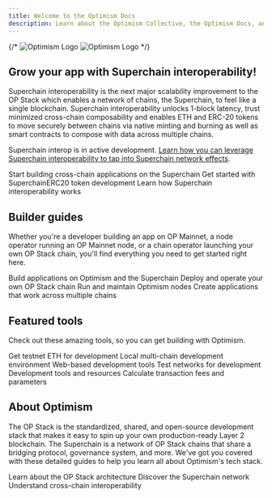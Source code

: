 ```yaml
---
title: Welcome to the Optimism Docs
description: Learn about the Optimism Collective, the Optimism Docs, and how to get started building with Optimism.
---
```


{/* <img
  className="block dark:hidden"
  src="/public/logos/logo-docs-light.svg"
  alt="Optimism Logo"
/>
<img
  className="hidden dark:block"
  src="/public/logos/logo-docs-dark.svg"
  alt="Optimism Logo"
/> */}

## Grow your app with Superchain interoperability!

Superchain interoperability is the next major scalability improvement to the OP Stack which enables a network of chains, the Superchain, to feel like a single blockchain. Superchain interoperability unlocks 1-block latency, trust minimized cross-chain composability and enables ETH and ERC-20 tokens to move securely between chains via native minting and burning as well as smart contracts to compose with data across multiple chains.

Superchain interop is in active development. [Learn how you can leverage Superchain interoperability to tap into Superchain network effects](/interop/get-started).

<CardGroup cols={3}>
  <Card title="Build Superchain apps" href="/interop/get-started" icon="rocket">
    Start building cross-chain applications on the Superchain
  </Card>
  <Card title="SuperchainERC20 starter kit" href="/interop/starter-kit" icon="code">
    Get started with SuperchainERC20 token development
  </Card>
  <Card title="Superchain Interoperability explainer" href="/interop/explainer" icon="book">
    Learn how Superchain interoperability works
  </Card>
</CardGroup>

## Builder guides

Whether you're a developer building an app on OP Mainnet, a node operator running an OP Mainnet node, or a chain operator launching your own OP Stack chain, you'll find everything you need to get started right here.

<CardGroup cols={2}>
  <Card title="App developers" href="/app-developers/get-started" icon="terminal">
    Build applications on Optimism and the Superchain
  </Card>
  <Card title="Chain operators" href="/operators/chain-operators" icon="server">
    Deploy and operate your own OP Stack chain
  </Card>
  <Card title="Node operators" href="/operators/node-operators" icon="computer">
    Run and maintain Optimism nodes
  </Card>
  <Card title="Build multi-chain dApps" href="/interop/explainer" icon="link">
    Create applications that work across multiple chains
  </Card>
</CardGroup>

## Featured tools

Check out these amazing tools, so you can get building with Optimism.

<CardGroup cols={3}>
  <Card title="Superchain faucet" href="https://console.optimism.io/faucet?utm_source=op-docs&utm_medium=docs" icon="droplet">
    Get testnet ETH for development
  </Card>
  <Card title="Supersim" href="/app-developers/tools/supersim" icon="play">
    Local multi-chain development environment
  </Card>
  <Card title="Superchain Dev Console" href="https://console.optimism.io/?utm_source=op-docs&utm_medium=docs" icon="window">
    Web-based development tools
  </Card>
  <Card title="OP Stack Devnets" href="https://devnets.optimism.io/?utm_source=op-docs&utm_medium=docs" icon="globe">
    Test networks for development
  </Card>
  <Card title="Superchain Ecosystem repo" href="/app-developers/tools" icon="github">
    Development tools and resources
  </Card>
  <Card title="Fee parameter calculator" href="/operators/chain-operators" icon="calculator">
    Calculate transaction fees and parameters
  </Card>
</CardGroup>

## About Optimism

The OP Stack is the standardized, shared, and open-source development stack that makes it easy to spin up your own production-ready Layer 2 blockchain.
The Superchain is a network of OP Stack chains that share a bridging protocol, governance system, and more.
We've got you covered with these detailed guides to help you learn all about Optimism's tech stack.

<CardGroup cols={3}>
  <Card title="About the OP Stack" href="/stack/getting-started" icon="layers">
    Learn about the OP Stack architecture
  </Card>
  <Card title="About the Superchain" href="/superchain/explainer" icon="link">
    Discover the Superchain network
  </Card>
  <Card title="About Interop" href="/interop/explainer" icon="arrows-exchange">
    Understand cross-chain interoperability
  </Card>
</CardGroup>

